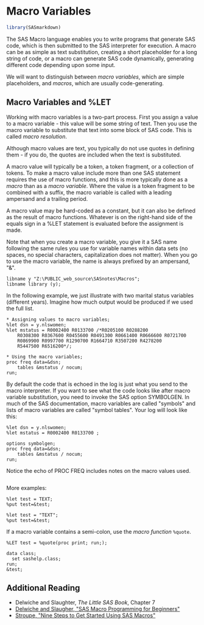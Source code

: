 # Macro Variables

```r
library(SASmarkdown)
```

The SAS Macro language enables you to write programs that generate SAS code, which is then submitted to the SAS interpreter for execution.  A macro can be as simple as text substitution, creating a short placeholder for a long string of code, or a macro can generate SAS code dynamically, generating different code depending upon some input.

We will want to distinguish between *macro variables*, which are simple placeholders, and *macros*, which are usually code-generating.

## Macro Variables and %LET
Working with macro variables is a two-part process.  First you assign a value to a macro variable - this value will be some string of text.  Then you use the macro variable to substitute that text into some block of SAS code.  This is called *macro resolution*.

Although macro values are text, you typically do not use quotes in defining them - if you do, the quotes are included when the text is substituted.

A macro value will typically be a token, a token fragment, or a collection of tokens.  To make a macro value include more than one SAS statement requires the use of macro functions, and this is more typically done as a *macro* than as a *macro variable*.  Where the value is a token fragment to be combined with a suffix, the macro variable is called with a leading ampersand and a trailing period.

A macro value may be hard-coded as a constant, but it can also be defined as the result of macro functions.  Whatever is on the right-hand side of the equals sign in a %LET statement is evaluated before the assignment is made.

Note that when you create a macro variable, you give it a SAS name following the same rules you use for variable names within data sets (no spaces, no special characters, capitalization does not matter).  When you go to use the macro variable, the name is always prefixed by an ampersand, \"\&\".


```sas
libname y "Z:\PUBLIC_web_source\SASnotes\Macros";
libname library (y);
```

In the following example, we just illustrate with two marital
status variables (different years).  Imagine how much output
would be produced if we used the full list.
```sas
* Assigning values to macro variables;
%let dsn = y.nlswomen;
%let mstatus = R0002400 R0133700 /*R0205100 R0288200 
	R0308300 R0367600 R0455600 R0491300 R0661400 R0666600 R0721700 
	R0869900 R0997700 R1290700 R1664710 R3507200 R4278200 
	R5447500 R6516200*/;

* Using the macro variables;
proc freq data=&dsn;
	tables &mstatus / nocum;
run;
```

By default the code that is echoed in the log is just what you
send to the macro interpreter.  If you want to see what the code
looks like after macro variable substitution, you need to invoke
the SAS option SYMBOLGEN.  In much of the SAS documentation,
macro variables are called \"symbols\" and lists of macro variables
are called \"symbol tables\". Your log will look like this:

```sas
%let dsn = y.nlswomen;
%let mstatus = R0002400 R0133700 ;

options symbolgen;
proc freq data=&dsn;
	tables &mstatus / nocum;
run;
```

Notice the echo of PROC FREQ includes notes on the macro values used.

```saslog
```

More examples:
```saslog
%let test = TEXT;
%put test=&test;

%let test = "TEXT";
%put test=&test;
```


If a macro variable contains a semi-colon, use the *macro
function* `%quote`.
```sas
%LET test = %quote(proc print; run;);

data class; 
  set sashelp.class;
run;
&test;
```

## Additional Reading

- Delwiche and Slaughter, *The Little SAS Book*, Chapter 7
- [Delwiche and Slaugher, \"SAS Macro Programming for Beginners\"](http://support.sas.com/resources/papers/proceedings11/258-2011.pdf)
- [Stroupe, \"Nine Steps to Get Started Using SAS Macros\"](http://www2.sas.com/proceedings/sugi28/056-28.pdf)
